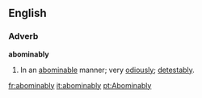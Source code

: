 ==English==

===Adverb===
'''abominably'''

#In an [[abominable]] manner; very [[odiously]]; [[detestably]].

[[fr:abominably]]
[[it:abominably]]
[[pt:Abominably]]